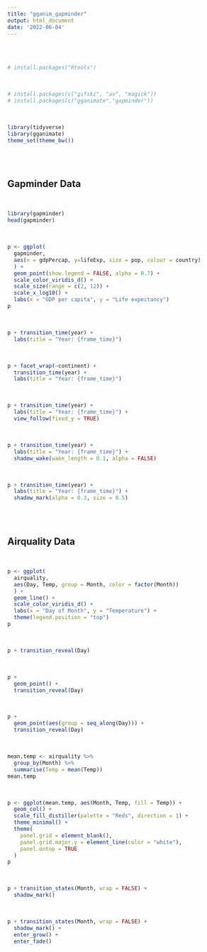 ---
title: "gganim_gapminder"
output: html_document
date: '2022-06-04'
---


<br> <br>


```{r}
# install.packages("Rtools")
```

<br>

```{r}
# install.packages(c("gifski", "av", "magick"))
# install.packages(c("gganimate","gapminder"))
```

<br>

```{r}
library(tidyverse)
library(gganimate)
theme_set(theme_bw())
```



<br> <br>

## Gapminder Data

<br> 



```{r}
library(gapminder)
head(gapminder)
```


<br>

```{r}
p <- ggplot(
  gapminder, 
  aes(x = gdpPercap, y=lifeExp, size = pop, colour = country)
  ) +
  geom_point(show.legend = FALSE, alpha = 0.7) +
  scale_color_viridis_d() +
  scale_size(range = c(2, 12)) +
  scale_x_log10() +
  labs(x = "GDP per capita", y = "Life expectancy")
p
```


<br>

```{r}
p + transition_time(year) +
  labs(title = "Year: {frame_time}")
```


<br>


```{r}
p + facet_wrap(~continent) +
  transition_time(year) +
  labs(title = "Year: {frame_time}")
```

<br>

```{r}
p + transition_time(year) +
  labs(title = "Year: {frame_time}") +
  view_follow(fixed_y = TRUE)
```

<br>


```{r}
p + transition_time(year) +
  labs(title = "Year: {frame_time}") +
  shadow_wake(wake_length = 0.1, alpha = FALSE)
```

<br>

```{r}
p + transition_time(year) +
  labs(title = "Year: {frame_time}") +
  shadow_mark(alpha = 0.3, size = 0.5)
```

<br> <br>

## Airquality Data

<br> 


```{r}
p <- ggplot(
  airquality,
  aes(Day, Temp, group = Month, color = factor(Month))
  ) +
  geom_line() +
  scale_color_viridis_d() +
  labs(x = "Day of Month", y = "Temperature") +
  theme(legend.position = "top")
p
```

<br>

```{r}
p + transition_reveal(Day)
```

<br>

```{r}
p + 
  geom_point() +
  transition_reveal(Day)
```

<br>

```{r}
p + 
  geom_point(aes(group = seq_along(Day))) +
  transition_reveal(Day)
```


<br>



```{r}
mean.temp <- airquality %>%
  group_by(Month) %>%
  summarise(Temp = mean(Temp))
mean.temp
```

<br>

```{r}
p <- ggplot(mean.temp, aes(Month, Temp, fill = Temp)) +
  geom_col() +
  scale_fill_distiller(palette = "Reds", direction = 1) +
  theme_minimal() +
  theme(
    panel.grid = element_blank(),
    panel.grid.major.y = element_line(color = "white"),
    panel.ontop = TRUE
  )
p
```

<br>

```{r}
p + transition_states(Month, wrap = FALSE) +
  shadow_mark()
```

<br>

```{r}
p + transition_states(Month, wrap = FALSE) +
  shadow_mark() +
  enter_grow() +
  enter_fade()
```

<br><br>



